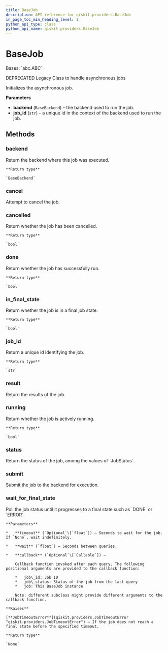 ```yaml
---
title: BaseJob
description: API reference for qiskit.providers.BaseJob
in_page_toc_min_heading_level: 1
python_api_type: class
python_api_name: qiskit.providers.BaseJob
---
```


# BaseJob

<Class id="qiskit.providers.BaseJob" isDedicatedPage={true} github="https://github.com/qiskit/qiskit/tree/stable/0.19/qiskit/providers/basejob.py" signature="BaseJob(backend, job_id)" modifiers="class">
  Bases: `abc.ABC`

  DEPRECATED Legacy Class to handle asynchronous jobs

  Initializes the asynchronous job.

  **Parameters**

  *   **backend** (`BaseBackend`) – the backend used to run the job.
  *   **job\_id** (`str`) – a unique id in the context of the backend used to run the job.

  ## Methods

  <span id="qiskit-providers-basejob-backend" />

  ### backend

  <Function id="qiskit.providers.BaseJob.backend" signature="BaseJob.backend()">
    Return the backend where this job was executed.

    **Return type**

    `BaseBackend`
  </Function>

  <span id="qiskit-providers-basejob-cancel" />

  ### cancel

  <Function id="qiskit.providers.BaseJob.cancel" signature="BaseJob.cancel()" modifiers="abstract">
    Attempt to cancel the job.
  </Function>

  <span id="qiskit-providers-basejob-cancelled" />

  ### cancelled

  <Function id="qiskit.providers.BaseJob.cancelled" signature="BaseJob.cancelled()">
    Return whether the job has been cancelled.

    **Return type**

    `bool`
  </Function>

  <span id="qiskit-providers-basejob-done" />

  ### done

  <Function id="qiskit.providers.BaseJob.done" signature="BaseJob.done()">
    Return whether the job has successfully run.

    **Return type**

    `bool`
  </Function>

  <span id="qiskit-providers-basejob-in-final-state" />

  ### in\_final\_state

  <Function id="qiskit.providers.BaseJob.in_final_state" signature="BaseJob.in_final_state()">
    Return whether the job is in a final job state.

    **Return type**

    `bool`
  </Function>

  <span id="qiskit-providers-basejob-job-id" />

  ### job\_id

  <Function id="qiskit.providers.BaseJob.job_id" signature="BaseJob.job_id()">
    Return a unique id identifying the job.

    **Return type**

    `str`
  </Function>

  <span id="qiskit-providers-basejob-result" />

  ### result

  <Function id="qiskit.providers.BaseJob.result" signature="BaseJob.result()" modifiers="abstract">
    Return the results of the job.
  </Function>

  <span id="qiskit-providers-basejob-running" />

  ### running

  <Function id="qiskit.providers.BaseJob.running" signature="BaseJob.running()">
    Return whether the job is actively running.

    **Return type**

    `bool`
  </Function>

  <span id="qiskit-providers-basejob-status" />

  ### status

  <Function id="qiskit.providers.BaseJob.status" signature="BaseJob.status()" modifiers="abstract">
    Return the status of the job, among the values of `JobStatus`.
  </Function>

  <span id="qiskit-providers-basejob-submit" />

  ### submit

  <Function id="qiskit.providers.BaseJob.submit" signature="BaseJob.submit()" modifiers="abstract">
    Submit the job to the backend for execution.
  </Function>

  <span id="qiskit-providers-basejob-wait-for-final-state" />

  ### wait\_for\_final\_state

  <Function id="qiskit.providers.BaseJob.wait_for_final_state" signature="BaseJob.wait_for_final_state(timeout=None, wait=5, callback=None)">
    Poll the job status until it progresses to a final state such as `DONE` or `ERROR`.

    **Parameters**

    *   **timeout** (`Optional`\[`float`]) – Seconds to wait for the job. If `None`, wait indefinitely.

    *   **wait** (`float`) – Seconds between queries.

    *   **callback** (`Optional`\[`Callable`]) –

        Callback function invoked after each query. The following positional arguments are provided to the callback function:

        *   job\_id: Job ID
        *   job\_status: Status of the job from the last query
        *   job: This BaseJob instance

        Note: different subclass might provide different arguments to the callback function.

    **Raises**

    [**JobTimeoutError**](qiskit.providers.JobTimeoutError "qiskit.providers.JobTimeoutError") – If the job does not reach a final state before the specified timeout.

    **Return type**

    `None`
  </Function>
</Class>

